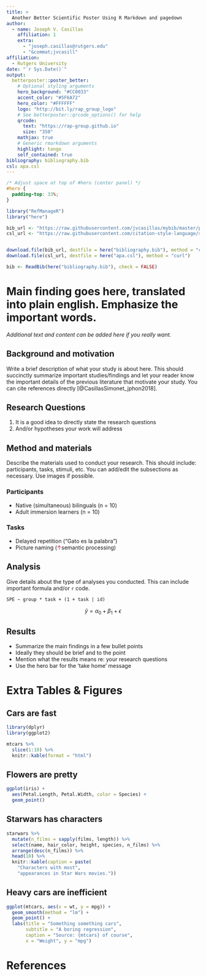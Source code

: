 ```yaml
---
title: >
  Another Better Scientific Poster Using R Markdown and pagedown
author:
  - name: Joseph V. Casillas
    affiliation: 1
    extra:
      - "joseph.casillas@rutgers.edu"
      - "&commat;jvcasill"
affiliation:
  - Rutgers University
date: "`r Sys.Date()`"
output:
  betterposter::poster_better:
    # Optional styling arguments
    hero_background: "#CC0033"
    accent_color: "#5F6A72"
    hero_color: "#FFFFFF"
    logo: "http://bit.ly/rap_group_logo"
    # See betterposter::qrcode_options() for help
    qrcode:
      text: "https://rap-group.github.io"
      size: "350"
    mathjax: true
    # Generic rmarkdown arguments
    highlight: tango
    self_contained: true
bibliography: bibliography.bib
csl: apa.csl
---
```


```css
/* Adjust space at top of #hero (center panel) */
#hero {
  padding-top: 33%;
}
```

```r
library("RefManageR")
library("here")

bib_url <- "https://raw.githubusercontent.com/jvcasillas/mybib/master/publications_latex.bib"
csl_url <- "https://raw.githubusercontent.com/citation-style-language/styles/master/apa.csl"


download.file(bib_url, destfile = here("bibliography.bib"), method = "curl")
download.file(csl_url, destfile = here("apa.csl"), method = "curl")

bib <- ReadBib(here("bibliography.bib"), check = FALSE)
```



<div id="hero">
<!--
  Center Column of Poster

  * The main text goes in <h1> (single #) header.
  * You can add additional text if desired.
-->

# **Main finding** goes here, translated into **plain english**. **Emphasize** the important words.

*Additional text and content can be added here if you really want.*

</div>



<div id="left-bar">
<!-- Text in the left bar, title and authors added automatically -->

## Background and motivation

Write a brief description of what your study is about here. 
This should succinctly summarize important studies/findings and let your 
reader know the important details of the previous literature that 
motivate your study. 
You can cite references directly [@CasillasSimonet_jphon2018].

## Research Questions

1. It is a good idea to directly state the research questions
2. And/or hypotheses your work will address


## Method and materials

Describe the materials used to conduct your research. 
This should include: participants, tasks, stimuli, etc. 
You can add/edit the subsections as necessary. 
Use images if possible. 

### Participants

- Native (simultaneous) bilinguals (n = 10)
- Adult immersion learners (n = 10) 

### Tasks

- Delayed repetition ("Gato es la palabra")
- Picture naming (<font color="#CC0033">↑</font>︎semantic processing)



## Analysis

Give details about the type of analyses you conducted. 
This can include important formula and/or `r` code. 

`SPE ~ group * task + (1 + task | id)`

$$\hat{y} = \alpha_{0} + \beta_{1} + \epsilon$$


## Results

- Summarize the main findings in a few bullet points
- Ideally they should be brief and to the point
- Mention what the results means re: your research questions
- Use the hero bar for the 'take home' message

</div>



<div id="right-bar">
<!-- Right bar -->

# Extra Tables & Figures

## Cars are fast

```r
library(dplyr)
library(ggplot2)

mtcars %>% 
  slice(1:10) %>% 
  knitr::kable(format = "html")
```

## Flowers are pretty

```r
ggplot(iris) +
  aes(Petal.Length, Petal.Width, color = Species) +
  geom_point()
```

## Starwars has characters

```r
starwars %>%
  mutate(n_films = sapply(films, length)) %>%
  select(name, hair_color, height, species, n_films) %>%
  arrange(desc(n_films)) %>%
  head(10) %>%
  knitr::kable(caption = paste(
    "Characters with most",
    "appearances in Star Wars movies."))
```

## Heavy cars are inefficient

```r
ggplot(mtcars, aes(x = wt, y = mpg)) +
  geom_smooth(method = "lm") +
  geom_point() +
  labs(title = "Something something cars",
       subtitle = "A boring regression",
       caption = "Source: {mtcars} of course",
       x = "Weight", y = "mpg")
```

</div>

# References
